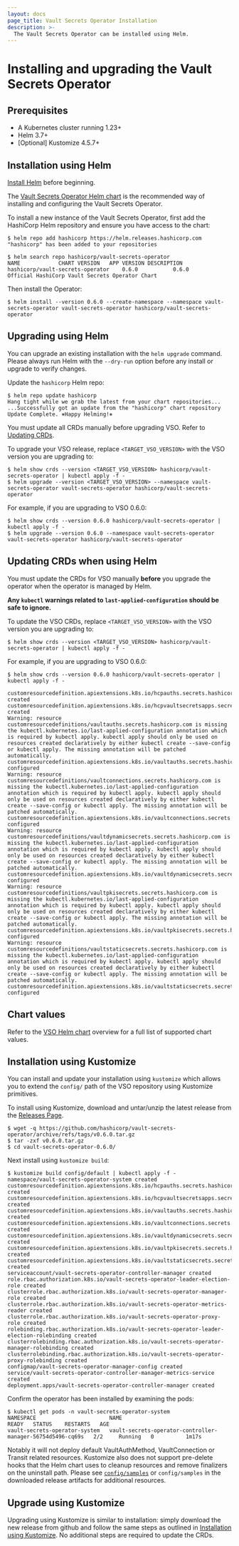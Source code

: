 ```yaml
---
layout: docs
page_title: Vault Secrets Operator Installation
description: >-
  The Vault Secrets Operator can be installed using Helm.
---
```


# Installing and upgrading the Vault Secrets Operator

## Prerequisites

- A Kubernetes cluster running 1.23+
- Helm 3.7+
- [Optional] Kustomize 4.5.7+

## Installation using Helm

[Install Helm](https://helm.sh/docs/intro/install) before beginning.

The [Vault Secrets Operator Helm chart](/vault/docs/platform/k8s/vso/helm) is the recommended way of
installing and configuring the Vault Secrets Operator.

To install a new instance of the Vault Secrets Operator, first add the
HashiCorp Helm repository and ensure you have access to the chart:

```shell-session
$ helm repo add hashicorp https://helm.releases.hashicorp.com
"hashicorp" has been added to your repositories
```

```shell-session
$ helm search repo hashicorp/vault-secrets-operator
NAME           	CHART VERSION	APP VERSION	DESCRIPTION
hashicorp/vault-secrets-operator	0.6.0       	0.6.0     	Official HashiCorp Vault Secrets Operator Chart
```

Then install the Operator:

```shell-session
$ helm install --version 0.6.0 --create-namespace --namespace vault-secrets-operator vault-secrets-operator hashicorp/vault-secrets-operator
```

## Upgrading using Helm

You can upgrade an existing installation with the `helm upgrade` command.
Please always run Helm with the `--dry-run` option before any install or upgrade to verify
changes.

Update the `hashicorp` Helm repo:
```shell-session
$ helm repo update hashicorp
Hang tight while we grab the latest from your chart repositories...
...Successfully got an update from the "hashicorp" chart repository
Update Complete. ⎈Happy Helming!⎈
```

<Note title="Helm does not automatically update CRDs">
  You must update all CRDs manually before upgrading VSO.
  Refer to <a href="#updating-crds">Updating CRDs</a>.
</Note>

To upgrade your VSO release, replace `<TARGET_VSO_VERSION>` with the VSO version you are upgrading to:
```shell-session
$ helm show crds --version <TARGET_VSO_VERSION> hashicorp/vault-secrets-operator | kubectl apply -f -
$ helm upgrade --version <TARGET_VSO_VERSION> --namespace vault-secrets-operator vault-secrets-operator hashicorp/vault-secrets-operator
```

For example, if you are upgrading to VSO 0.6.0:
```shell-session
$ helm show crds --version 0.6.0 hashicorp/vault-secrets-operator | kubectl apply -f -
$ helm upgrade --version 0.6.0 --namespace vault-secrets-operator vault-secrets-operator hashicorp/vault-secrets-operator
```

## Updating CRDs when using Helm

You must update the CRDs for VSO manually **before** you upgrade the
 operator when the operator is managed by Helm.

**Any `kubectl` warnings related to `last-applied-configuration` should be safe to ignore.**

To update the VSO CRDs, replace `<TARGET_VSO_VERSION>` with the VSO version you are upgrading to:
```shell-session
$ helm show crds --version <TARGET_VSO_VERSION> hashicorp/vault-secrets-operator | kubectl apply -f -
```

For example, if you are upgrading to VSO 0.6.0:
```shell-session
$ helm show crds --version 0.6.0 hashicorp/vault-secrets-operator | kubectl apply -f -

customresourcedefinition.apiextensions.k8s.io/hcpauths.secrets.hashicorp.com created
customresourcedefinition.apiextensions.k8s.io/hcpvaultsecretsapps.secrets.hashicorp.com created
Warning: resource customresourcedefinitions/vaultauths.secrets.hashicorp.com is missing the kubectl.kubernetes.io/last-applied-configuration annotation which is required by kubectl apply. kubectl apply should only be used on resources created declaratively by either kubectl create --save-config or kubectl apply. The missing annotation will be patched automatically.
customresourcedefinition.apiextensions.k8s.io/vaultauths.secrets.hashicorp.com configured
Warning: resource customresourcedefinitions/vaultconnections.secrets.hashicorp.com is missing the kubectl.kubernetes.io/last-applied-configuration annotation which is required by kubectl apply. kubectl apply should only be used on resources created declaratively by either kubectl create --save-config or kubectl apply. The missing annotation will be patched automatically.
customresourcedefinition.apiextensions.k8s.io/vaultconnections.secrets.hashicorp.com configured
Warning: resource customresourcedefinitions/vaultdynamicsecrets.secrets.hashicorp.com is missing the kubectl.kubernetes.io/last-applied-configuration annotation which is required by kubectl apply. kubectl apply should only be used on resources created declaratively by either kubectl create --save-config or kubectl apply. The missing annotation will be patched automatically.
customresourcedefinition.apiextensions.k8s.io/vaultdynamicsecrets.secrets.hashicorp.com configured
Warning: resource customresourcedefinitions/vaultpkisecrets.secrets.hashicorp.com is missing the kubectl.kubernetes.io/last-applied-configuration annotation which is required by kubectl apply. kubectl apply should only be used on resources created declaratively by either kubectl create --save-config or kubectl apply. The missing annotation will be patched automatically.
customresourcedefinition.apiextensions.k8s.io/vaultpkisecrets.secrets.hashicorp.com configured
Warning: resource customresourcedefinitions/vaultstaticsecrets.secrets.hashicorp.com is missing the kubectl.kubernetes.io/last-applied-configuration annotation which is required by kubectl apply. kubectl apply should only be used on resources created declaratively by either kubectl create --save-config or kubectl apply. The missing annotation will be patched automatically.
customresourcedefinition.apiextensions.k8s.io/vaultstaticsecrets.secrets.hashicorp.com configured
```

## Chart values

Refer to the [VSO Helm chart](/vault/docs/platform/k8s/vso/helm)
 overview for a full list of supported chart values.

## Installation using Kustomize

You can install and update your installation using `kustomize` which allows you to extend the `config/` path of the VSO repository using Kustomize primitives.

To install using Kustomize, download and untar/unzip the latest release from the [Releases Page](https://github.com/hashicorp/vault-secrets-operator/releases).
```shell-session
$ wget -q https://github.com/hashicorp/vault-secrets-operator/archive/refs/tags/v0.6.0.tar.gz
$ tar -zxf v0.6.0.tar.gz
$ cd vault-secrets-operator-0.6.0/
```

Next install using `kustomize build`:
```shell-session
$ kustomize build config/default | kubectl apply -f -
namespace/vault-secrets-operator-system created
customresourcedefinition.apiextensions.k8s.io/hcpauths.secrets.hashicorp.com created
customresourcedefinition.apiextensions.k8s.io/hcpvaultsecretsapps.secrets.hashicorp.com created
customresourcedefinition.apiextensions.k8s.io/vaultauths.secrets.hashicorp.com created
customresourcedefinition.apiextensions.k8s.io/vaultconnections.secrets.hashicorp.com created
customresourcedefinition.apiextensions.k8s.io/vaultdynamicsecrets.secrets.hashicorp.com created
customresourcedefinition.apiextensions.k8s.io/vaultpkisecrets.secrets.hashicorp.com created
customresourcedefinition.apiextensions.k8s.io/vaultstaticsecrets.secrets.hashicorp.com created
serviceaccount/vault-secrets-operator-controller-manager created
role.rbac.authorization.k8s.io/vault-secrets-operator-leader-election-role created
clusterrole.rbac.authorization.k8s.io/vault-secrets-operator-manager-role created
clusterrole.rbac.authorization.k8s.io/vault-secrets-operator-metrics-reader created
clusterrole.rbac.authorization.k8s.io/vault-secrets-operator-proxy-role created
rolebinding.rbac.authorization.k8s.io/vault-secrets-operator-leader-election-rolebinding created
clusterrolebinding.rbac.authorization.k8s.io/vault-secrets-operator-manager-rolebinding created
clusterrolebinding.rbac.authorization.k8s.io/vault-secrets-operator-proxy-rolebinding created
configmap/vault-secrets-operator-manager-config created
service/vault-secrets-operator-controller-manager-metrics-service created
deployment.apps/vault-secrets-operator-controller-manager created
```

Confirm the operator has been installed by examining the pods:
```shell-session
$ kubectl get pods -n vault-secrets-operator-system
NAMESPACE                       NAME                                                         READY   STATUS    RESTARTS   AGE
vault-secrets-operator-system   vault-secrets-operator-controller-manager-56754d5496-cq69s   2/2     Running   0          1m17s
```

<Note title="Kustomize does not support all features of the Helm chart">

  Notably it will not deploy default VaultAuthMethod, VaultConnection or Transit related resources.
  Kustomize also does not support pre-delete hooks that the Helm chart uses to cleanup resources
  and remove finalizers on the uninstall path. Please see [`config/samples`](https://github.com/hashicorp/vault-secrets-operator/tree/main/config/samples)
  or `config/samples` in the downloaded release artifacts for additional resources.

</Note>

## Upgrade using Kustomize

Upgrading using Kustomize is similar to installation: simply download the new release from github and follow
the same steps as outlined in [Installation using Kustomize](#installation-using-kustomize).
No additional steps are required to update the CRDs.

